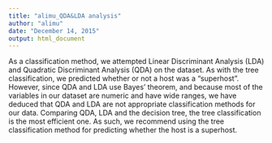 ```yaml
---
title: "alimu_QDA&LDA analysis"
author: "alimu"
date: "December 14, 2015"
output: html_document
---
```


As a classification method, we attempted Linear Discriminant Analysis (LDA) and Quadratic Discriminant Analysis (QDA) on the dataset. As with the tree classification, we predicted whether or not a host was a "superhost". However, since QDA and LDA use Bayes' theorem, and because most of the variables in our dataset are numeric and have wide ranges, we have deduced that QDA and LDA are not appropriate classification methods for our data. Comparing QDA, LDA and the decision tree, the tree classification is the most efficient one. As such, we recommend using the tree classification method for predicting whether the host is a superhost. 